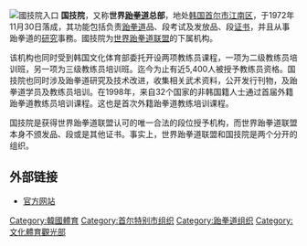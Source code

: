 {{多個問題|
{{Notability Unreferenced |time=2011-07-07T05:30:19+00:00 }}
{{Expand |time=2011-07-07T05:30:19+00:00 }}
{{Unreferenced |time=2011-07-07T05:30:19+00:00 }}
}}
[[File:Kukkiwon-gates-2010.jpg|國技院入口]]
'''国技院'''，又称'''世界[[跆拳道|跆拳道]]总部'''，地处[[韩国|韩国]][[首尔市|首尔市]][[江南區_(首爾特別市)|江南区]]，于1972年11月30日落成，其功能包括负责[[跆拳道|跆拳道]]品、段考试及发放品、段[[证书|证书]]，并且从事跆拳道的[[研究|研究]]事務。國技院为[[世界跆拳道联盟|世界跆拳道联盟]]的下属机构。

该机构也同时受到韩国文化体育部委托开设两项教练员课程，一项为二级教练员培训班，另一项为三级教练员培训班。迄今为止有近5,400人被授予教练员资格。国技院也同时涉及跆拳道研究及技术改进，收集相关武术资料，公开发行刊物，及跆拳道学员及教练员培训。在1998年，来自32个国家的非韩国籍人士通过首届外籍跆拳道教练员培训课程。这也是首次外籍跆拳道教练培训课程。

国技院是获得世界跆拳道联盟认可的唯一合法的段位授予机构，而世界跆拳道联盟本身不颁发品、段或是其他证书。事实上，世界跆拳道联盟和国技院是两个分开的组织。

== 外部链接 == 
* [http://www.kukkiwon.or.kr/ 官方网站]{{Wayback|url=http://www.kukkiwon.or.kr/ |date=20140410121417 }}

[[Category:韓國體育|Category:韓國體育]]
[[Category:首尔特别市组织|Category:首尔特别市组织]]
[[Category:跆拳道组织|Category:跆拳道组织]]
[[Category:文化體育觀光部|Category:文化體育觀光部]]